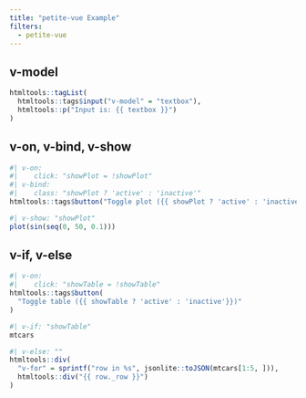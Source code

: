```yaml
---
title: "petite-vue Example"
filters:
  - petite-vue
---
```


:::{v-scope="{ showPlot: false, showTable: false, textbox: '' }"}

## v-model

```r
htmltools::tagList(
  htmltools::tags$input("v-model" = "textbox"),
  htmltools::p("Input is: {{ textbox }}")
)
```

## v-on, v-bind, v-show
```r
#| v-on:
#|    click: "showPlot = !showPlot"
#| v-bind:
#|    class: "showPlot ? 'active' : 'inactive'"
htmltools::tags$button("Toggle plot ({{ showPlot ? 'active' : 'inactive'}})")
```

```r
#| v-show: "showPlot"
plot(sin(seq(0, 50, 0.1)))
```

## v-if, v-else

```r
#| v-on:
#|    click: "showTable = !showTable"
htmltools::tags$button(
  "Toggle table ({{ showTable ? 'active' : 'inactive'}})"
)
```

```r
#| v-if: "showTable"
mtcars
```

```r
#| v-else: ""
htmltools::div(
  "v-for" = sprintf("row in %s", jsonlite::toJSON(mtcars[1:5, ])),
  htmltools::div("{{ row._row }}")
)
```

:::